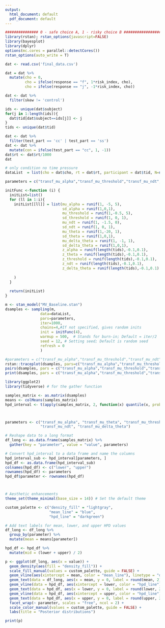 ```yaml
---
output:
  html_document: default
  pdf_document: default
---
```

```r
############### 0 - safe choice A, 1 - risky choice B #####################
library(rstan); rstan_options(javascript=FALSE)
library(bayesplot)
library(dplyr)
options(mc.cores = parallel::detectCores())
rstan_options(auto_write = T)

dat <- read.csv('final_data.csv')

```




```r
dat = dat %>%
  mutate(cho = 0,
         cho = ifelse(response == "f", 1*risk_index, cho), 
         cho = ifelse(response == "j", -1*risk_index, cho))

dat <- dat %>%
  filter(skew != 'control')
```




```r


ids <- unique(dat$subject)
for(j in 1:length(ids)){
  dat$tid[dat$subject==ids[j]] <- j
}
tids <- unique(dat$tid)

dat <- dat %>%
  filter(test_part == 'cc' | test_part == 'ss')
dat <- dat %>%
  mutate(con = ifelse(test_part == "cc", 1, -1))
dat$rt <- dat$rt/1000
dat
```




```r
# only condition no time pressure
dataList  = list(cho = dat$cho, rt = dat$rt, participant = dat$tid, N=nrow(dat),  L = length(tids), starting_point=0.5, evd = dat$evd, sdd = dat$sdd, con =  dat$con)

```


```r
parameters = c("transf_mu_alpha","transf_mu_threshold","transf_mu_ndt", "transf_mu_theta","transf_mu_delta_theta", 'sd_threshold',"sd_alpha","sd_ndt", 'sd_theta', 'sd_delta_theta', "alpha_sbj","threshold_sbj","ndt_sbj",'theta_sbj','delta_theta_sbj', "log_lik")

initFunc <-function (i) {
  initList=list()
  for (ll in 1:i){
    initList[[ll]] = list(mu_alpha = runif(1, -5, 5), 
                          sd_alpha = runif(1,0,1),
                          mu_threshold = runif(1,-0.5, 5), 
                          sd_threshold = runif(1, 0, 1),
                          mu_ndt = runif(1, -1.5, 0),
                          sd_ndt = runif(1, 0, 1),
                          mu_theta = runif(1,-20, 1), 
                          sd_theta = runif(1,0,1),
                          mu_delta_theta = runif(1, -1, 1), 
                          sd_delta_theta = runif(1,0,1),
                          z_alpha = runif(length(tids),-0.1,0.1),
                          z_theta = runif(length(tids),-0.1,0.1),
                          z_threshold = runif(length(tids),-0.1,0.1),
                          z_ndt = runif(length(tids),-0.1,0.1),
                          z_delta_theta = runif(length(tids),-0.1,0.1)
                        
    )
  }
  
  return(initList)
}
```


```r
m <- stan_model("MV_Baseline.stan")
dsamples <- sampling(m,  
                data=dataList, 
                pars=parameters,
                iter=1000, 
                chains=4,#If not specified, gives random inits
                init = initFunc(4),
                warmup = 500,  # Stands for burn-in; Default = iter/2
                seed = 12, # Setting seed; Default is random seed
                refresh = 0
                )
```


```r
#parameters = c("transf_mu_alpha","transf_mu_threshold","transf_mu_ndt", "transf_mu_theta","transf_mu_delta_theta", 'sd_threshold',"sd_alpha","sd_ndt", 'sd_theta', 'sd_delta_theta', "alpha_sbj","threshold_sbj","ndt_sbj",'theta_sbj','delta_theta_sbj', "log_lik")
rstan::traceplot(dsamples, pars=c("transf_mu_alpha","transf_mu_threshold","transf_mu_ndt", "transf_mu_theta","transf_mu_delta_theta", 'sd_threshold',"sd_alpha","sd_ndt", 'sd_theta', 'sd_delta_theta', "lp__"), inc_warmup = TRUE, nrow = 3)
pairs(dsamples, pars = c("transf_mu_alpha","transf_mu_threshold","transf_mu_ndt", "transf_mu_theta","transf_mu_delta_theta", 'sd_threshold',"sd_alpha","sd_ndt", 'sd_theta', 'sd_delta_theta', "lp__"))
print(dsamples, pars = c("transf_mu_alpha","transf_mu_threshold","transf_mu_ndt", "transf_mu_theta","transf_mu_delta_theta", 'sd_threshold',"sd_alpha","sd_ndt", 'sd_theta', 'sd_delta_theta', "lp__"))

```






```r
library(ggplot2)
library(tidyverse) # for the gather function

samples_matrix <- as.matrix(dsamples)
means <- colMeans(samples_matrix)
hpd_interval <- t(apply(samples_matrix, 2, function(x) quantile(x, probs=c(0.025, 0.975))))



parameters <- c("transf_mu_alpha", "transf_mu_theta", "transf_mu_threshold", 
                "transf_mu_ndt", "transf_mu_delta_theta")

# Reshape data to a long format
df_long <- as.data.frame(samples_matrix) %>%
  gather(key = "parameter", value = "value", parameters)

# Convert hpd_interval to a data frame and name the columns
hpd_interval_sub <- hpd_interval[parameters, ]
hpd_df <- as.data.frame(hpd_interval_sub)
colnames(hpd_df) <- c("lower", "upper")
rownames(hpd_df) <- parameters
hpd_df$parameter <- rownames(hpd_df)



# Aesthetic enhancements
theme_set(theme_minimal(base_size = 14)) # Set the default theme

custom_palette <- c("density_fill" = "lightgray", 
                    "mean_line" = "blue", 
                    "hpd_line" = "darkgreen")

# Add text labels for mean, lower, and upper HPD values
df_long <- df_long %>%
  group_by(parameter) %>%
  mutate(mean = means[parameter])

hpd_df <- hpd_df %>%
  mutate(mid = (lower + upper) / 2)

p <- ggplot(df_long, aes(x = value)) + 
  geom_density(aes(fill = "density_fill")) + 
  scale_fill_manual(values = custom_palette, guide = FALSE) +
  geom_vline(aes(xintercept = mean, color = "mean_line"), linetype = "dashed", size = 1, alpha = 0.7) +
  geom_text(data = df_long, aes(x = mean, y = 0, label = round(mean, 2)), vjust = -0.5, hjust = 0.5, size = 4, color = custom_palette["mean_line"]) +
  geom_vline(data = hpd_df, aes(xintercept = lower, color = "hpd_line"), linetype = "solid", size = 1, alpha = 0.5) +
  geom_text(data = hpd_df, aes(x = lower, y = 0, label = round(lower, 2)), vjust = -0.5, hjust = -0.5, size = 4, color = custom_palette["hpd_line"]) +
  geom_vline(data = hpd_df, aes(xintercept = upper, color = "hpd_line"), linetype = "solid", size = 1, alpha = 0.5) +
  geom_text(data = hpd_df, aes(x = upper, y = 0, label = round(upper, 2)), vjust = -0.5, hjust = 1.5, size = 4, color = custom_palette["hpd_line"]) +
  facet_wrap(~ parameter, scales = "free", ncol = 2) +
  scale_color_manual(values = custom_palette, guide = FALSE) +
  labs(title = "Posterior distributions")

print(p)

```







